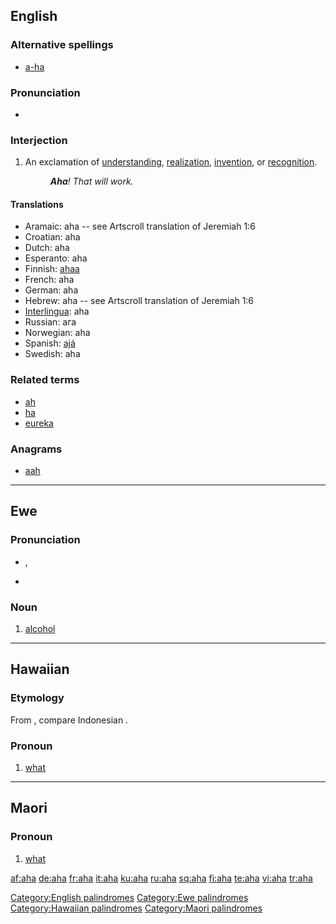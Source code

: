 {{also|AHA}}
==English==

===Alternative spellings===
* [[a-ha]]

===Pronunciation===
* {{audio|en-us-aha.ogg|Audio (US)}}

===Interjection===
{{infl|en|interjection}}

# An exclamation of [[understanding]], [[realization]], [[invention]], or [[recognition]].
#: '''''Aha'''! That will work.''

====Translations====
* Aramaic: aha -- see Artscroll translation of Jeremiah 1:6
* Croatian: aha
* Dutch: aha
* Esperanto: aha
* Finnish: [[ahaa]]
* French: aha
* German: aha
* Hebrew: aha -- see Artscroll translation of Jeremiah 1:6
* [[Interlingua]]: aha
* Russian: ага
* Norwegian: aha
* Spanish: [[ajá]]
* Swedish: aha

===Related terms===
* [[ah]]
* [[ha]]
* [[eureka]]

===Anagrams===
* [[aah]]

[[Category:English palindromes]]

----

==Ewe==

===Pronunciation===
* {{IPA|lang=ee|/æhæ/}}, {{SAMPA|lang=ee|/{h{/}}
* {{audio|ee-aha.ogg|Audio}}

===Noun===
{{infl|ee|noun|plural|ahawo}}

# [[alcohol]]

[[Category:Ewe palindromes]]

----

==Hawaiian==

===Etymology===
From {{proto|Malayo-Polynesian|lang=haw}}, compare Indonesian {{term|apa|lang=id}}.

===Pronoun===
{{haw-pron}}

# [[what]]

[[Category:Hawaiian palindromes]]

----

==Maori==

===Pronoun===
{{infl|mi|pronoun}}

# [[what]]

[[Category:Maori palindromes]]

[[af:aha]]
[[de:aha]]
[[fr:aha]]
[[it:aha]]
[[ku:aha]]
[[ru:aha]]
[[sq:aha]]
[[fi:aha]]
[[te:aha]]
[[vi:aha]]
[[tr:aha]]
